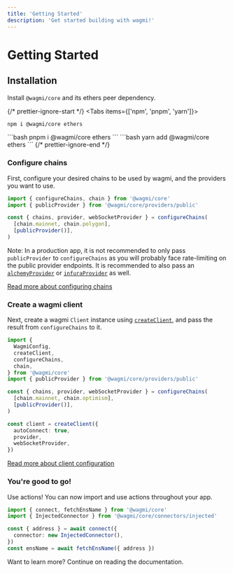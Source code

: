```yaml
---
title: 'Getting Started'
description: 'Get started building with wagmi!'
---
```



# Getting Started

## Installation

Install `@wagmi/core` and its ethers peer dependency.

{/* prettier-ignore-start */}
<Tabs items={['npm', 'pnpm', 'yarn']}>
  <Tab>
```bash
npm i @wagmi/core ethers
```
  </Tab>
  <Tab>
```bash
pnpm i @wagmi/core ethers
```
  </Tab>
  <Tab>
```bash
yarn add @wagmi/core ethers
```
  </Tab>
</Tabs>
{/* prettier-ignore-end */}

### Configure chains

First, configure your desired chains to be used by wagmi, and the providers you want to use.

```ts
import { configureChains, chain } from '@wagmi/core'
import { publicProvider } from '@wagmi/core/providers/public'

const { chains, provider, webSocketProvider } = configureChains(
  [chain.mainnet, chain.polygon],
  [publicProvider()],
)
```

Note: In a production app, it is not recommended to only pass `publicProvider` to `configureChains` as you will probably face rate-limiting on the public provider endpoints. It is recommended to also pass an [`alchemyProvider`](/core/providers/alchemy) or [`infuraProvider`](/core/providers/infura) as well.

[Read more about configuring chains](/core/providers/configuring-chains)

### Create a wagmi client

Next, create a wagmi `Client` instance using [`createClient`](/core/client), and pass the result from `configureChains` to it.

```ts {14-18}
import {
  WagmiConfig,
  createClient,
  configureChains,
  chain,
} from '@wagmi/core'
import { publicProvider } from '@wagmi/core/providers/public'

const { chains, provider, webSocketProvider } = configureChains(
  [chain.mainnet, chain.optimism],
  [publicProvider()],
)

const client = createClient({
  autoConnect: true,
  provider,
  webSocketProvider,
})
```

[Read more about client configuration](/core/client)

### You're good to go!

Use actions! You can now import and use actions throughout your app.

```ts {4-6,7}
import { connect, fetchEnsName } from '@wagmi/core'
import { InjectedConnector } from '@wagmi/core/connectors/injected'

const { address } = await connect({
  connector: new InjectedConnector(),
})
const ensName = await fetchEnsName({ address })
```

Want to learn more? Continue on reading the documentation.
